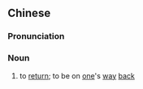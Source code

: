 {{also|适归}}
==Chinese==
{{zh-forms|s=适归}}

===Pronunciation===
{{zh-pron
|m=shìguī
|cat=n
}}

===Noun===
{{zh-noun}}

# {{lb|zh|archaic}} to [[return]]; to be on [[one]]'s [[way]] [[back]]